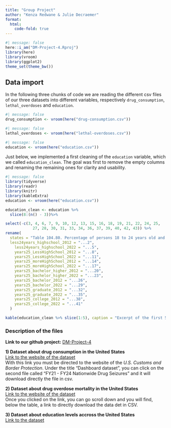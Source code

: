 ```yaml
---
title: "Group Project"
author: "Kenza Redwane & Julie Decraemer"
format: 
  html:
    code-fold: true
---
```

```r
#| message: false
here::i_am("DM-Project-4.Rproj")
library(here)
library(vroom)
library(ggplot2)
theme_set(theme_bw())
```

## Data import
In the following three chunks of code we are reading the different csv files of our three datasets into different variables, respectively `drug_consumption`, `lethal_overdoses` and `education`.
```r
#| message: false
drug_consumption <- vroom(here("drug-consumption.csv"))
```

```r
#| message: false
lethal_overdoses <- vroom(here("lethal-overdoses.csv"))
```
```r
#| message: false
education <- vroom(here("education.csv"))
```

Just below, we implemented a first cleaning of the `education` variable, which we called `education_clean`. The goal was first to remove the empty columns and renaming the remaining ones for clarity and usability.
```r
#| message: false
library(tidyverse)
library(readr)
library(knitr)
library(kableExtra)
education <- vroom(here("education.csv"))

education_clean <- education %>%
  slice(8:(n() - 3))%>%  

select(-c(3, 4, 6, 7, 9, 10, 12, 13, 15, 16, 18, 19, 21, 22, 24, 25, 
            27, 28, 30, 31, 33, 34, 36, 37, 39, 40, 42, 43)) %>%
rename(
  states = "Table 104.80. Percentage of persons 18 to 24 years old and age 25 and over. by educational attainment and state or jurisdiction: 2012 and 2022",
  less24years_highschool_2012 = "...2",
    less24years_highschool_2022 = "...5",
    years25_LessHighSchool_2012 = "...8",
    years25_LessHighSchool_2022 = "...11",
    years25_moreHighSchool_2012 = "...14",
    years25_moreHighSchool_2022 = "...17",
    years25_bachelor_higher_2012 = "...20",
    years25_bachelor_higher_2022 = "...23",
    years25_bachelor_2012 = "...26",
    years25_bachelor_2022 = "...29",
    years25_graduate_2012 = "...32",
    years25_graduate_2022 = "...35",
    years25_college_2012 = "...38",
    years25_college_2022 = "...41"
  ) 

kable(education_clean %>% slice(1:5), caption = "Excerpt of the first 5 rows of education_clean")
```
<style>
caption {
  text-align: left;
}
</style>

### Description of the files
**Link to our github project:** <a href="https://github.com/Kenz203/DM-Project-4" target="_blank">DM-Project-4</a> <br>

**1) Dataset about drug consumption in the United States** <br>
<a href="https://www.cbp.gov/document/stats/nationwide-drug-seizures" target="_blank">Link to the website of the dataset</a> <br>
With this link you must be directed to the website of the *U.S. Customs and Border Protection*. Under the title "Dashboard dataset", you can click on the second file called "FY21 - FY24 Nationwide Drug Seizures" and it will download directly the file in csv.

**2) Dataset about drug overdose mortality in the United States** <br>
<a href="https://www.cdc.gov/nchs/pressroom/sosmap/drug_poisoning_mortality/drug_poisoning.htm" target="_blank">Link to the website of the dataset</a> <br>
Once you clicked on the link, you can go scroll down and you will find, below the table, a link to directly download the data det in CSV.

**3) Dataset about education levels accross the United States** <br>
<a href="https://nces.ed.gov/programs/digest/d23/tables/dt23_104.80.asp" target="_blank">Link to  the dataset</a> <br>





